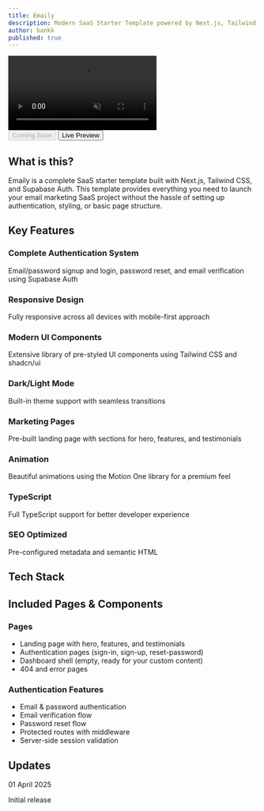 ```yaml
---
title: Emaily
description: Modern SaaS Starter Template powered by Next.js, Tailwind CSS, and Supabase Auth
author: bankk
published: true
---
```


<div className="relative w-full overflow-hidden rounded-lg border bg-gradient-to-b from-background/10 to-background/80 p-2 backdrop-blur">
  <div className="w-full overflow-hidden rounded-lg border shadow-lg">
    <video 
      src="/templates/emaily.mp4"  
      autoPlay
      muted
      loop
      playsInline
      className="w-full h-auto"
    />
  </div>
</div>

<div className="flex justify-center gap-6 my-8 w-full">
  <Button variant="outline" disabled className="flex gap-2 items-center py-6 px-8 h-12">
    <IconDownload className="size-5 mr-1" />
    <span className="font-medium">Coming Soon</span>
  </Button>
  <a href="https://shaduxe-emaily.vercel.app" target="_blank">
    <Button className="flex gap-2 items-center py-6 px-8 h-12">
      <IconExternalLink className="size-5 mr-1" />
      <span className="font-medium">Live Preview</span>
    </Button>
  </a>
</div>

## What is this?

Emaily is a complete SaaS starter template built with Next.js, Tailwind CSS, and Supabase Auth. This template provides everything you need to launch your email marketing SaaS project without the hassle of setting up authentication, styling, or basic page structure.

## Key Features

<div className="grid grid-cols-1 md:grid-cols-2 gap-6 mt-6">
  <div className="space-y-4">
    <div className="flex gap-2">
      <IconCheck className="size-5 text-green-500 flex-shrink-0 mt-0.5" />
      <div>
        <h3 className="font-medium">Complete Authentication System</h3>
        <p className="text-sm text-muted-foreground">Email/password signup and login, password reset, and email verification using Supabase Auth</p>
      </div>
    </div>
    <div className="flex gap-2">
      <IconCheck className="size-5 text-green-500 flex-shrink-0 mt-0.5" />
      <div>
        <h3 className="font-medium">Responsive Design</h3>
        <p className="text-sm text-muted-foreground">Fully responsive across all devices with mobile-first approach</p>
      </div>
    </div>
    <div className="flex gap-2">
      <IconCheck className="size-5 text-green-500 flex-shrink-0 mt-0.5" />
      <div>
        <h3 className="font-medium">Modern UI Components</h3>
        <p className="text-sm text-muted-foreground">Extensive library of pre-styled UI components using Tailwind CSS and shadcn/ui</p>
      </div>
    </div>
    <div className="flex gap-2">
      <IconCheck className="size-5 text-green-500 flex-shrink-0 mt-0.5" />
      <div>
        <h3 className="font-medium">Dark/Light Mode</h3>
        <p className="text-sm text-muted-foreground">Built-in theme support with seamless transitions</p>
      </div>
    </div>
  </div>
  <div className="space-y-4">
    <div className="flex gap-2">
      <IconCheck className="size-5 text-green-500 flex-shrink-0 mt-0.5" />
      <div>
        <h3 className="font-medium">Marketing Pages</h3>
        <p className="text-sm text-muted-foreground">Pre-built landing page with sections for hero, features, and testimonials</p>
      </div>
    </div>
    <div className="flex gap-2">
      <IconCheck className="size-5 text-green-500 flex-shrink-0 mt-0.5" />
      <div>
        <h3 className="font-medium">Animation</h3>
        <p className="text-sm text-muted-foreground">Beautiful animations using the Motion One library for a premium feel</p>
      </div>
    </div>
    <div className="flex gap-2">
      <IconCheck className="size-5 text-green-500 flex-shrink-0 mt-0.5" />
      <div>
        <h3 className="font-medium">TypeScript</h3>
        <p className="text-sm text-muted-foreground">Full TypeScript support for better developer experience</p>
      </div>
    </div>
    <div className="flex gap-2">
      <IconCheck className="size-5 text-green-500 flex-shrink-0 mt-0.5" />
      <div>
        <h3 className="font-medium">SEO Optimized</h3>
        <p className="text-sm text-muted-foreground">Pre-configured metadata and semantic HTML</p>
      </div>
    </div>
  </div>
</div>

## Tech Stack

<div className="mt-6">
  <TechStackFull
    technologies={[
      "nextjs",
      "typescript",
      "shadcn",
      "tailwindcss",
      "motion",
      "supabase",
    ]}
  />
</div>

## Included Pages & Components

<div className="grid grid-cols-1 md:grid-cols-2 gap-4 mt-6 mb-8">
  <div>
    <h3 className="font-semibold mb-2">Pages</h3>
    <ul className="space-y-1">
      <li className="flex items-center gap-2">
        <IconArrowRight className="size-4 text-primary" />
        <span>Landing page with hero, features, and testimonials</span>
      </li>
      <li className="flex items-center gap-2">
        <IconArrowRight className="size-4 text-primary" />
        <span>Authentication pages (sign-in, sign-up, reset-password)</span>
      </li>
      <li className="flex items-center gap-2">
        <IconArrowRight className="size-4 text-primary" />
        <span>Dashboard shell (empty, ready for your custom content)</span>
      </li>
      <li className="flex items-center gap-2">
        <IconArrowRight className="size-4 text-primary" />
        <span>404 and error pages</span>
      </li>
    </ul>
  </div>
  <div>
    <h3 className="font-semibold mb-2">Authentication Features</h3>
    <ul className="space-y-1">
      <li className="flex items-center gap-2">
        <IconArrowRight className="size-4 text-primary" />
        <span>Email & password authentication</span>
      </li>
      <li className="flex items-center gap-2">
        <IconArrowRight className="size-4 text-primary" />
        <span>Email verification flow</span>
      </li>
      <li className="flex items-center gap-2">
        <IconArrowRight className="size-4 text-primary" />
        <span>Password reset flow</span>
      </li>
      <li className="flex items-center gap-2">
        <IconArrowRight className="size-4 text-primary" />
        <span>Protected routes with middleware</span>
      </li>
      <li className="flex items-center gap-2">
        <IconArrowRight className="size-4 text-primary" />
        <span>Server-side session validation</span>
      </li>
    </ul>
  </div>
</div>

## Updates

<div className="space-y-4 mt-6">
  <div className="flex gap-2">
    <div className="size-2 rounded-full bg-primary mt-2" />
    <div>
      <span className="text-xs text-muted-foreground">01 April 2025</span>
      <p className="font-medium">Initial release</p>
    </div>
  </div>
</div>

